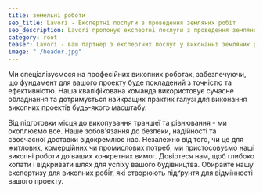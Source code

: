```yaml
---
title: земельні роботи
seo_title: Lavori - Експертні послуги з проведення земляних робіт
seo_description: Lavori пропонує експертні послуги з проведення земляних робіт для ваших будівельних проектів. Ефективні та надійні рішення для будь-яких потреб під час проведення земляних робіт.
category: root
teaser: Lavori - ваш партнер з експертних послуг у виконанні земляних робіт. Від невеликих проектів до масштабних будівництв, наш досвід і сучасне обладнання гарантують ефективність і якість.
image: "./header.jpg"
---
```

<p>
Ми спеціалізуємося на професійних викопних роботах, забезпечуючи, що фундамент для вашого проекту буде покладений з точністю та ефективністю. Наша кваліфікована команда використовує сучасне обладнання та дотримується найкращих практик галузі для виконання викопних проектів будь-якого масштабу. 
</p>
<p>
Від підготовки місця до викопування траншеї та рівнювання - ми охоплюємо все. Наше зобов'язання до безпеки, надійності та своєчасної доставки відокремлює нас. Незалежно від того, чи це для житлових, комерційних чи промислових потреб, ми пристосовуємо наші викопні роботи до ваших конкретних вимог. Довіртеся нам, щоб глибоко копати і відкривати шлях для успіху вашого будівництва. Обирайте нашу експертизу для викопних робіт, які створюють підґрунтя для відмінності вашого проекту.
</p>